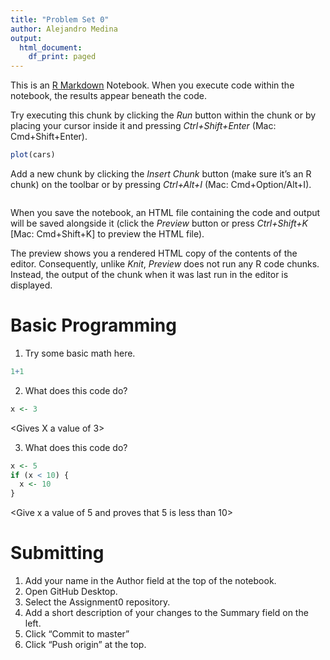 ```yaml
---
title: "Problem Set 0"
author: Alejandro Medina
output:
  html_document:
    df_print: paged
---
```


This is an [R Markdown](http://rmarkdown.rstudio.com) Notebook. When you execute code within the notebook, the results appear beneath the code. 

Try executing this chunk by clicking the *Run* button within the chunk or by placing your cursor inside it and pressing *Ctrl+Shift+Enter* (Mac: Cmd+Shift+Enter).

```r
plot(cars)
```

Add a new chunk by clicking the *Insert Chunk* button (make sure it's an R chunk) on the toolbar or by pressing *Ctrl+Alt+I* (Mac: Cmd+Option/Alt+I).
```r

```

When you save the notebook, an HTML file containing the code and output will be saved alongside it (click the *Preview* button or press *Ctrl+Shift+K* [Mac: Cmd+Shift+K] to preview the HTML file).

The preview shows you a rendered HTML copy of the contents of the editor. Consequently, unlike *Knit*, *Preview* does not run any R code chunks. Instead, the output of the chunk when it was last run in the editor is displayed.

# Basic Programming
1. Try some basic math here.
```r
1+1


```

2. What does this code do?
```r
x <- 3
```
<Gives X a value of 3>

3. What does this code do?

```r
x <- 5
if (x < 10) {
  x <- 10
}
```
<Give x a value of 5 and proves that 5 is less than 10>


# Submitting
1. Add your name in the Author field at the top of the notebook.
2. Open GitHub Desktop.
3. Select the Assignment0 repository.
4. Add a short description of your changes to the Summary field on the left.
5. Click "Commit to master"
6. Click "Push origin" at the top.

